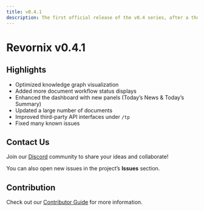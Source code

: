 ```yaml
---
title: v0.4.1
description: The first official release of the v0.4 series, after a thorough round of testing. This version fixes many known issues and introduces several minor new features.
---
```


# Revornix v0.4.1

## Highlights

- Optimized knowledge graph visualization
- Added more document workflow status displays
- Enhanced the dashboard with new panels (Today’s News & Today’s Summary)
- Updated a large number of documents
- Improved third-party API interfaces under `/tp`
- Fixed many known issues

## Contact Us

Join our [Discord](https://discord.com/invite/3XZfz84aPN) community to share your ideas and collaborate!

You can also open new issues in the project’s **Issues** section.

## Contribution

Check out our [Contributor Guide](https://revornix.com/docs/developer/contribute) for more information.
